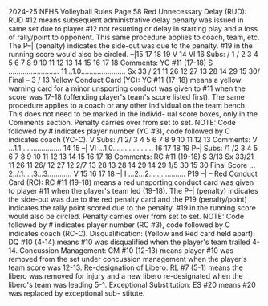 2024-25 NFHS Volleyball Rules Page 58 Red Unnecessary Delay (RUD): RUD #12 means subsequent administrative delay penalty was issued in same set due to player #12 not resuming or delay in starting play and a loss of rally/point to opponent. This same procedure applies to coach, team, etc. The P–| (penalty) indicates the side-out was due to the penalty. #19 in the running score would also be circled. –|15 17 18 19 V 14 VI 16 Subs: / 1 / 2 3 4 5 6 7 8 9 10 11 12 13 14 15 16 17 18 Comments: YC #11 (17-18) S ......................... 11 ..1.0...................... Sx 33 / 21 11 26 12 27 13 28 14 29 15 30/ Final – 3 / 13 Yellow Conduct Card (YC): YC #11 (17-18) means a yellow warning card for a minor unsporting conduct was given to #11 when the score was 17-18 (offending player's team's score listed first). The same procedure applies to a coach or any other individual on the team bench. This does not need to be marked in the individ- ual score boxes, only in the Comments section. Penalty carries over from set to set. NOTE: Code followed by # indicates player number (YC #3), code followed by C indicates coach (YC-C). V Subs: /1 2/ 3 4 5 6 7 8 9 10 11 12 13 Comments: V ...1.1.................... 14 15 –| VI ...1.0.................... 16 17 18 19 P–| Subs: /1 /2 3 4 5 6 7 8 9 10 11 12 13 14 15 16 17 18 Comments: RC #11 (19-18) S 3/13 Sx 33/21 11 26 11 26/ 12 27 12 2/7 13 28 13 28 14 29 14 29 1/5 30 15 30 Final Score ... 2../.1. . .3...3............ V 15 16 17 18 –| I ...2...2.................. P19 –| – Red Conduct Card (RC): RC #11 (19-18) means a red unsporting conduct card was given to player #11 when the player's team led (19-18). The P–| (penalty) indicates the side-out was due to the red penalty card and the P19 (penalty/point) indicates the rally point scored due to the penalty. #19 in the running score would also be circled. Penalty carries over from set to set. NOTE: Code followed by # indicates player number (RC #3), code followed by C indicates coach (RC-C). Disqualification: (Yellow and Red card held apart): DQ #10 (4-14) means #10 was disqualified when the player's team trailed 4-14. Concussion Management: CM #10 (12-13) means player #10 was removed from the set under concussion management when the player's team score was 12-13. Re-designation of Libero: RL #7 (5-1) means the libero was removed for injury and a new libero re-designated when the libero's team was leading 5-1. Exceptional Substitution: ES #20 means #20 was replaced by exceptional sub- stitute.